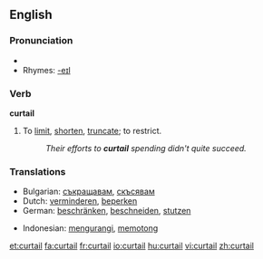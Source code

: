 ==English==
===Pronunciation===
*{{audio|en-us-curtail.ogg|Audio (US)}}
*Rhymes: [[Rhymes:English:-eɪl|-eɪl]]

===Verb===
'''curtail'''
#To [[limit]], [[shorten]], [[truncate]]; to restrict.
#:''Their efforts to '''curtail''' spending didn't quite succeed.''

===Translations===
{{top}}
*Bulgarian: [[съкращавам]], [[скъсявам]]
*Dutch: [[verminderen]], [[beperken]]
*German: [[beschränken]], [[beschneiden]], [[stutzen]]
{{mid}}
*Indonesian: [[kurang|mengurangi]], [[potong|memotong]]
{{bottom}}

[[et:curtail]]
[[fa:curtail]]
[[fr:curtail]]
[[io:curtail]]
[[hu:curtail]]
[[vi:curtail]]
[[zh:curtail]]